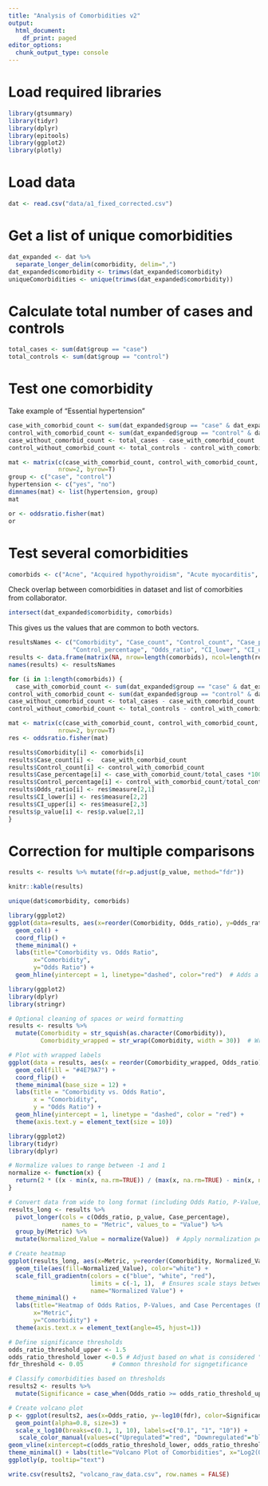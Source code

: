 ```yaml
---
title: "Analysis of Comorbidities v2"
output:
  html_document:
    df_print: paged
editor_options:
  chunk_output_type: console
---
```



# Load required libraries
```r
library(gtsummary)
library(tidyr)
library(dplyr)
library(epitools)
library(ggplot2)
library(plotly)
```

# Load data
```r
dat <- read.csv("data/a1_fixed_corrected.csv")
```

# Get a list of unique comorbidities
```r
dat_expanded <- dat %>%
  separate_longer_delim(comorbidity, delim=",")
dat_expanded$comorbidity <- trimws(dat_expanded$comorbidity)
uniqueComorbidities <- unique(trimws(dat_expanded$comorbidity))
```

# Calculate total number of cases and controls
```r
total_cases <- sum(dat$group == "case")
total_controls <- sum(dat$group == "control")
```

# Test one comorbidity
Take example of "Essential hypertension"
```r
case_with_comorbid_count <- sum(dat_expanded$group == "case" & dat_expanded$comorbidity == "Essential hypertension")
control_with_comorbid_count <- sum(dat_expanded$group == "control" & dat_expanded$comorbidity == "Essential hypertension")
case_without_comorbid_count <- total_cases - case_with_comorbid_count
control_without_comorbid_count <- total_controls - control_with_comorbid_count

mat <- matrix(c(case_with_comorbid_count, control_with_comorbid_count, case_without_comorbid_count, control_without_comorbid_count),
              nrow=2, byrow=T)
group <- c("case", "control")
hypertension <- c("yes", "no")
dimnames(mat) <- list(hypertension, group)
mat

or <- oddsratio.fisher(mat)
or
```

# Test several comorbidities
```r
comorbids <- c("Acne", "Acquired hypothyroidism", "Acute myocarditis", "Acute non-ST segment elevation myocardial infarction", "Acute pericarditis", "Acute vascular insufficiency of intestine", "Alcohol abuse", "Allergic contact dermatitis caused by plant material", "Allergic contact dermatitis due to adhesive", "Anorexia nervosa", "antepartum", "Arteriosclerosis of coronary artery bypass graft", "Arteriosclerosis of coronary artery bypass graft of transplanted heart", "Atherosclerosis of artery of lower limb", "Autoimmune hepatitis", "Benign essential hypertension", "Calcium oxalate calculus of kidney", "Calculus of kidney and ureter", "Carotid artery aneurysm", "Carotid sinus syncope", "childbirth and puerperium", "childbirth and the puerperium", "Chronic nephritic syndrome", "Contact dermatitis", "Contact dermatitis due to plants", "Delayed postmyocardial infarction pericarditis", "Drug-induced systemic lupus erythematosus", "Eczema", "Erectile dysfunction", "Essential hypertension", "except food", "Extreme obesity with alveolar hypoventilation", "Extreme obesity with alveolar hypoventilation", "Guttate psoriasis", "Hidradenitis suppurativa", "Hydronephrosis co-occurrent and due to calculus of kidney and ureter", "Hypertensive urgency", "Hypertrophy of fat pad of knee", "Hypothyroidism", "Idiopathic generalized epilepsy", "Insulin treated type 2 diabetes mellitus", "Irritant contact dermatitis", "Kidney stone", "Lichen planus", "Loss of appetite", "Malignant hypertensive end stage renal disease", "Maternal obesity complicating pregnancy", "Maternal obesity syndrome", "Morbid obesity", "Myocardial infarction due to demand ischemia", "Myocarditis", "Obesity", "Obesity in mother complicating childbirth", "Postablative hypothyroidism", "Postoperative hypothyroidism", "Pre-existing hypertension complicating pregnancy", "Psoriasis", "Psoriasis vulgaris", "Psoriasis with arthropathy", "Pulmonary congestion and hypostasis", "restricting type", "Scalp psoriasis", "Seborrheic dermatitis", "Secondary erectile dysfunction", "Systemic lupus erythematosus", "Thyrotoxicosis without goiter or other cause", "Trauma and postoperative pulmonary insufficiency", "Tubulointerstitial nephritis", "Type 2 diabetes mellitus", "Type 2 diabetes mellitus without complication", "Uric acid renal calculus")
```

Check overlap between comorbidities in dataset and list of comorbities from collaborator.
```r
intersect(dat_expanded$comorbidity, comorbids)
```
This gives us the values that are common to both vectors.


```r
resultsNames <- c("Comorbidity", "Case_count", "Control_count", "Case_percentage",
                  "Control_percentage", "Odds_ratio", "CI_lower", "CI_upper", "p_value")
results <- data.frame(matrix(NA, nrow=length(comorbids), ncol=length(resultsNames)))
names(results) <- resultsNames
```

```r
for (i in 1:length(comorbids)) {
  case_with_comorbid_count <- sum(dat_expanded$group == "case" & dat_expanded$comorbidity == comorbids[i])
control_with_comorbid_count <- sum(dat_expanded$group == "control" & dat_expanded$comorbidity == comorbids[i])
case_without_comorbid_count <- total_cases - case_with_comorbid_count
control_without_comorbid_count <- total_controls - control_with_comorbid_count

mat <- matrix(c(case_with_comorbid_count, control_with_comorbid_count, case_without_comorbid_count, control_without_comorbid_count),
              nrow=2, byrow=T)
res <- oddsratio.fisher(mat)

results$Comorbidity[i] <- comorbids[i]
results$Case_count[i] <-  case_with_comorbid_count
results$Control_count[i] <- control_with_comorbid_count
results$Case_percentage[i] <- case_with_comorbid_count/total_cases *100
results$Control_percentage[i] <- control_with_comorbid_count/total_controls *100
results$Odds_ratio[i] <- res$measure[2,1]
results$CI_lower[i] <- res$measure[2,2]
results$CI_upper[i] <- res$measure[2,3]
results$p_value[i] <- res$p.value[2,1]
}
```


# Correction for multiple comparisons
```r
results <- results %>% mutate(fdr=p.adjust(p_value, method="fdr"))
```

```r
knitr::kable(results)
```

```r
unique(dat$comorbidity, comorbids)
```


```r
library(ggplot2)
ggplot(data=results, aes(x=reorder(Comorbidity, Odds_ratio), y=Odds_ratio)) + 
  geom_col() +
  coord_flip() + 
  theme_minimal() + 
  labs(title="Comorbidity vs. Odds Ratio",
       x="Comorbidity",
       y="Odds Ratio") +
  geom_hline(yintercept = 1, linetype="dashed", color="red")  # Adds a reference line at OR=1
```

```r
library(ggplot2)
library(dplyr)
library(stringr)

# Optional cleaning of spaces or weird formatting
results <- results %>%
  mutate(Comorbidity = str_squish(as.character(Comorbidity)),
         Comorbidity_wrapped = str_wrap(Comorbidity, width = 30))  # Wrap labels

# Plot with wrapped labels
ggplot(data = results, aes(x = reorder(Comorbidity_wrapped, Odds_ratio), y = Odds_ratio)) + 
  geom_col(fill = "#4E79A7") +
  coord_flip() + 
  theme_minimal(base_size = 12) + 
  labs(title = "Comorbidity vs. Odds Ratio",
       x = "Comorbidity",
       y = "Odds Ratio") +
  geom_hline(yintercept = 1, linetype = "dashed", color = "red") +
  theme(axis.text.y = element_text(size = 10))
```


```r
library(ggplot2)
library(tidyr)
library(dplyr)

# Normalize values to range between -1 and 1
normalize <- function(x) {
  return(2 * ((x - min(x, na.rm=TRUE)) / (max(x, na.rm=TRUE) - min(x, na.rm=TRUE))) - 1)
}

# Convert data from wide to long format (including Odds Ratio, P-Value, and Case Percentage)
results_long <- results %>%
  pivot_longer(cols = c(Odds_ratio, p_value, Case_percentage), 
               names_to = "Metric", values_to = "Value") %>%
  group_by(Metric) %>%
  mutate(Normalized_Value = normalize(Value))  # Apply normalization per metric

# Create heatmap
ggplot(results_long, aes(x=Metric, y=reorder(Comorbidity, Normalized_Value))) + 
  geom_tile(aes(fill=Normalized_Value), color="white") +  
  scale_fill_gradientn(colors = c("blue", "white", "red"), 
                       limits = c(-1, 1),  # Ensures scale stays between -1 and 1
                       name="Normalized Value") +  
  theme_minimal() + 
  labs(title="Heatmap of Odds Ratios, P-Values, and Case Percentages (Normalized)",
       x="Metric",
       y="Comorbidity") +
  theme(axis.text.x = element_text(angle=45, hjust=1))
```


```r
# Define significance thresholds
odds_ratio_threshold_upper <- 1.5 
odds_ratio_threshold_lower <-0.5 # Adjust based on what is considered "upregulated/downregulated"
fdr_threshold <- 0.05        # Common threshold for signgetificance

# Classify comorbidities based on thresholds
results2 <- results %>%
  mutate(Significance = case_when(Odds_ratio >= odds_ratio_threshold_upper & fdr < fdr_threshold ~ "Upregulated", Odds_ratio <= (odds_ratio_threshold_lower) & fdr < fdr_threshold ~ "Downregulated", TRUE ~ "Not Significant"))
```
<!---
```r
# Create volcano plot
ggplot(results2, aes(x=Odds_ratio, y=-log10(fdr), color=Significance)) + 
  geom_point(alpha=0.8, size=3) + # Scatter plot points
  scale_x_log10(breaks=c(0.1, 1, 10), labels=c("0.1", "1", "10")) +
   scale_color_manual(values=c("Upregulated"="red", "Downregulated"="blue", "Not Significant"="grey")) + geom_hline(yintercept=-log10(fdr_threshold), linetype="dashed", color="black") +  # FDR threshold line
geom_vline(xintercept=c(odds_ratio_threshold_lower, odds_ratio_threshold_upper), linetype="dashed", color="black") +  # Odds ratio threshold lines
theme_minimal() + labs(title="Volcano Plot of Comorbidities", x="Log2(Odds Ratio)", y="-Log10(FDR)", color="Regulation Status") + theme(legend.position="right")
```
--->

```r
# Create volcano plot
p <- ggplot(results2, aes(x=Odds_ratio, y=-log10(fdr), color=Significance, text=paste( "Comorbidity:", Comorbidity, "<br>","Odds Ratio:", round(Odds_ratio, 2), "<br>", "FDR:", signif(fdr, 3)) )) + # Scatter plot points
  geom_point(alpha=0.8, size=3) +
  scale_x_log10(breaks=c(0.1, 1, 10), labels=c("0.1", "1", "10")) +
   scale_color_manual(values=c("Upregulated"="red", "Downregulated"="blue", "Not Significant"="grey")) + geom_hline(yintercept=-log10(fdr_threshold), linetype="dashed", color="black") +  # FDR threshold line
geom_vline(xintercept=c(odds_ratio_threshold_lower, odds_ratio_threshold_upper), linetype="dashed", color="black") +  # Odds ratio threshold lines
theme_minimal() + labs(title="Volcano Plot of Comorbidities", x="Log2(Odds Ratio)", y="-Log10(FDR)", color="Regulation Status") + theme(legend.position="right")
ggplotly(p, tooltip="text")
```

```r
write.csv(results2, "volcano_raw_data.csv", row.names = FALSE)
```

